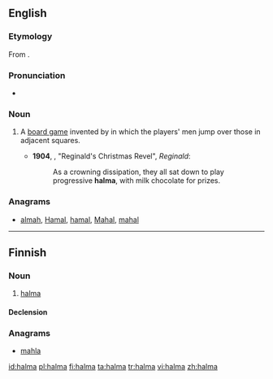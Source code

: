 ==English==
{{wikipedia}}
===Etymology===
From {{etyl|grc|en}} {{term|ἅλμα||tr=halma|lang=grc|leap}}.

===Pronunciation===
* {{a|UK}} {{IPA|/ˈhalmə/}}

===Noun===
{{en-noun}}

# {{context|board game|lang=en}} A [[board game]] invented by {{w|George Howard Monks}} in which the players' men jump over those in adjacent squares.
#* '''1904''', {{w|Saki|‘Saki’}}, "Reginald's Christmas Revel", ''Reginald'':
#*: As a crowning dissipation, they all sat down to play progressive '''halma''', with milk chocolate for prizes.

===Anagrams===
* [[almah#English|almah]], [[Hamal#English|Hamal]], [[hamal#English|hamal]], [[Mahal#English|Mahal]], [[mahal#English|mahal]]

----

==Finnish==

===Noun===
{{fi-noun}}

# {{context|board game|lang=fi}} [[#English|halma]]

====Declension====
{{fi-decl-kala|halm|||a}}

===Anagrams===
* [[mahla#Finnish|mahla]]

[[id:halma]]
[[pl:halma]]
[[fi:halma]]
[[ta:halma]]
[[tr:halma]]
[[vi:halma]]
[[zh:halma]]